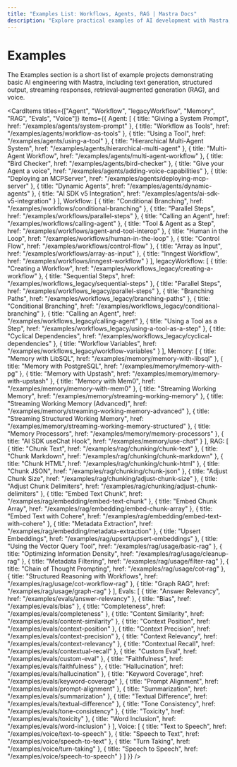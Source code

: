 ```yaml
---
title: "Examples List: Workflows, Agents, RAG | Mastra Docs"
description: "Explore practical examples of AI development with Mastra, including text generation, RAG implementations, structured outputs, and multi-modal interactions. Learn how to build AI applications using OpenAI, Anthropic, and Google Gemini."
---
```



# Examples

The Examples section is a short list of example projects demonstrating basic AI engineering with Mastra, including text generation, structured output, streaming responses, retrieval‐augmented generation (RAG), and voice.

<CardItems
  titles={["Agent", "Workflow", "legacyWorkflow", "Memory", "RAG", "Evals", "Voice"]}
  items={{
    Agent: [
      { title: "Giving a System Prompt", href: "/examples/agents/system-prompt" },
      { title: "Workflow as Tools", href: "/examples/agents/workflow-as-tools" },
      { title: "Using a Tool", href: "/examples/agents/using-a-tool" },
      { title: "Hierarchical Multi-Agent System", href: "/examples/agents/hierarchical-multi-agent" },
      { title: "Multi-Agent Workflow", href: "/examples/agents/multi-agent-workflow" },
      { title: "Bird Checker", href: "/examples/agents/bird-checker" },
      { title: "Give your Agent a voice", href: "/examples/agents/adding-voice-capabilities" },
      { title: "Deploying an MCPServer", href: "/examples/agents/deploying-mcp-server" },
      { title: "Dynamic Agents", href: "/examples/agents/dynamic-agents" },
      { title: "AI SDK v5 Integration", href: "/examples/agents/ai-sdk-v5-integration" }
    ],
    Workflow: [
      { title: "Conditional Branching", href: "/examples/workflows/conditional-branching" },
      { title: "Parallel Steps", href: "/examples/workflows/parallel-steps" },
      { title: "Calling an Agent", href: "/examples/workflows/calling-agent" },
      { title: "Tool & Agent as a Step", href: "/examples/workflows/agent-and-tool-interop" },
      { title: "Human in the Loop", href: "/examples/workflows/human-in-the-loop" },
      { title: "Control Flow", href: "/examples/workflows/control-flow" },
      { title: "Array as Input", href: "/examples/workflows/array-as-input" },
      { title: "Inngest Workflow", href: "/examples/workflows/inngest-workflow" }
    ],
    legacyWorkflow: [
      { title: "Creating a Workflow", href: "/examples/workflows_legacy/creating-a-workflow" },
      { title: "Sequential Steps", href: "/examples/workflows_legacy/sequential-steps" },
      { title: "Parallel Steps", href: "/examples/workflows_legacy/parallel-steps" },
      { title: "Branching Paths", href: "/examples/workflows_legacy/branching-paths" },
      { title: "Conditional Branching", href: "/examples/workflows_legacy/conditional-branching" },
      { title: "Calling an Agent", href: "/examples/workflows_legacy/calling-agent" },
      { title: "Using a Tool as a Step", href: "/examples/workflows_legacy/using-a-tool-as-a-step" },
      { title: "Cyclical Dependencies", href: "/examples/workflows_legacy/cyclical-dependencies" },
      { title: "Workflow Variables", href: "/examples/workflows_legacy/workflow-variables" }
    ],
    Memory: [
      { title: "Memory with LibSQL", href: "/examples/memory/memory-with-libsql" },
      { title: "Memory with PostgreSQL", href: "/examples/memory/memory-with-pg" },
      { title: "Memory with Upstash", href: "/examples/memory/memory-with-upstash" },
      { title: "Memory with Mem0", href: "/examples/memory/memory-with-mem0" },
      { title: "Streaming Working Memory", href: "/examples/memory/streaming-working-memory" },
      { title: "Streaming Working Memory (Advanced)", href: "/examples/memory/streaming-working-memory-advanced" },
      { title: "Streaming Structured Working Memory", href: "/examples/memory/streaming-working-memory-structured" },
      { title: "Memory Processors", href: "/examples/memory/memory-processors" },
      { title: "AI SDK useChat Hook", href: "/examples/memory/use-chat" }
    ],
    RAG: [
      { title: "Chunk Text", href: "/examples/rag/chunking/chunk-text" },
      { title: "Chunk Markdown", href: "/examples/rag/chunking/chunk-markdown" },
      { title: "Chunk HTML", href: "/examples/rag/chunking/chunk-html" },
      { title: "Chunk JSON", href: "/examples/rag/chunking/chunk-json" },
      { title: "Adjust Chunk Size", href: "/examples/rag/chunking/adjust-chunk-size" },
      { title: "Adjust Chunk Delimiters", href: "/examples/rag/chunking/adjust-chunk-delimiters" },
      { title: "Embed Text Chunk", href: "/examples/rag/embedding/embed-text-chunk" },
      { title: "Embed Chunk Array", href: "/examples/rag/embedding/embed-chunk-array" },
      { title: "Embed Text with Cohere", href: "/examples/rag/embedding/embed-text-with-cohere" },
      { title: "Metadata Extraction", href: "/examples/rag/embedding/metadata-extraction" },
      { title: "Upsert Embeddings", href: "/examples/rag/upsert/upsert-embeddings" },
      { title: "Using the Vector Query Tool", href: "/examples/rag/usage/basic-rag" },
      { title: "Optimizing Information Density", href: "/examples/rag/usage/cleanup-rag" },
      { title: "Metadata Filtering", href: "/examples/rag/usage/filter-rag" },
      { title: "Chain of Thought Prompting", href: "/examples/rag/usage/cot-rag" },
      { title: "Structured Reasoning with Workflows", href: "/examples/rag/usage/cot-workflow-rag" },
      { title: "Graph RAG", href: "/examples/rag/usage/graph-rag" }
    ],
    Evals: [
      { title: "Answer Relevancy", href: "/examples/evals/answer-relevancy" },
      { title: "Bias", href: "/examples/evals/bias" },
      { title: "Completeness", href: "/examples/evals/completeness" },
      { title: "Content Similarity", href: "/examples/evals/content-similarity" },
      { title: "Context Position", href: "/examples/evals/context-position" },
      { title: "Context Precision", href: "/examples/evals/context-precision" },
      { title: "Context Relevancy", href: "/examples/evals/context-relevancy" },
      { title: "Contextual Recall", href: "/examples/evals/contextual-recall" },
      { title: "Custom Eval", href: "/examples/evals/custom-eval" },
      { title: "Faithfulness", href: "/examples/evals/faithfulness" },
      { title: "Hallucination", href: "/examples/evals/hallucination" },
      { title: "Keyword Coverage", href: "/examples/evals/keyword-coverage" },
      { title: "Prompt Alignment", href: "/examples/evals/prompt-alignment" },
      { title: "Summarization", href: "/examples/evals/summarization" },
      { title: "Textual Difference", href: "/examples/evals/textual-difference" },
      { title: "Tone Consistency", href: "/examples/evals/tone-consistency" },
      { title: "Toxicity", href: "/examples/evals/toxicity" },
      { title: "Word Inclusion", href: "/examples/evals/word-inclusion" }
    ],
    Voice: [
      { title: "Text to Speech", href: "/examples/voice/text-to-speech" },
      { title: "Speech to Text", href: "/examples/voice/speech-to-text" },
      { title: "Turn Taking", href: "/examples/voice/turn-taking" },
      { title: "Speech to Speech", href: "/examples/voice/speech-to-speech" }
    ]
  }}
/>
